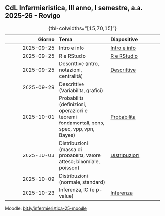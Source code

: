 ## CdL Infermieristica, III anno, I semestre, a.a. 2025-26 - Rovigo

| **Giorno** | **Tema** | **Diapositive** |
|---:|:---|:---|
| 2025-09-25 | Intro e info | [Intro e info](../slides/00-intro_and_info.html) |
| 2025-09-25 | R e RStudio | [R e RStudio](../slides/01-r_rstudio.html) |
| 2025-09-25 | Descrittive (intro, notazioni, centralità) | [Descrittive](../slides/02-descrittive.html) |
| 2025-09-29 | Descrittive (Variabilità, grafici) |  |
| 2025-10-01 | Probabilità (definizioni, operazioni e teoremi fondamentali, sens, spec, vpp, vpn, Bayes) | [Probabilità](../slides/03-probabilita.html) |
| 2025-10-03 | Distribuzioni (massa di probabilità, valore atteso; binomiale, poisson) | [Distribuzioni](../slides/04-distribuzioni.html) |
| 2025-10-09 | Distribuzioni (normale, standard) |  |
| 2025-10-23 | Inferenza, IC (e p-value) | [Inferenza](../slides/05-ic_p.html) |

: {tbl-colwidths="\[15,70,15\]"}

Moodle: [bit.ly/infermieristica-25-moodle](https://bit.ly/infermieristica-25-moodle)
